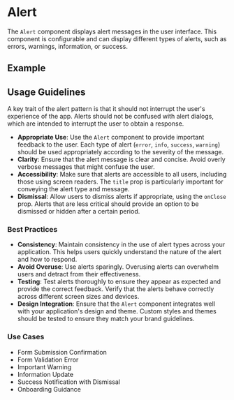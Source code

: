 
<Meta title="Global Components/Alert/Overview" component={Alert} />

# Alert

The `Alert` component displays alert messages in the user interface. This component is configurable and can display different types of alerts, such as errors, warnings, information, or success.

## Example

<Canvas>
  <Story name="Error Alert" args={{ severity: 'error', children: 'This is an error alert' }} />
</Canvas>

<Canvas>
  <Story name="Info Alert" args={{ severity: 'info', children: 'This is an info alert' }} />
</Canvas>

<Canvas>
  <Story name="Success Alert" args={{ severity: 'success', children: 'This is a success alert' }} />
</Canvas>

<Canvas>
  <Story name="Warning Alert" args={{ severity: 'warning', children: 'This is a warning alert' }} />
</Canvas>

## Usage Guidelines

A key trait of the alert pattern is that it should not interrupt the user's experience of the app. Alerts should not be confused with alert dialogs, which are intended to interrupt the user to obtain a response.

- **Appropriate Use**: Use the `Alert` component to provide important feedback to the user. Each type of alert (`error`, `info`, `success`, `warning`) should be used appropriately according to the severity of the message.
- **Clarity**: Ensure that the alert message is clear and concise. Avoid overly verbose messages that might confuse the user.
- **Accessibility**: Make sure that alerts are accessible to all users, including those using screen readers. The `title` prop is particularly important for conveying the alert type and message.
- **Dismissal**: Allow users to dismiss alerts if appropriate, using the `onClose` prop. Alerts that are less critical should provide an option to be dismissed or hidden after a certain period.

### Best Practices

- **Consistency**: Maintain consistency in the use of alert types across your application. This helps users quickly understand the nature of the alert and how to respond.
- **Avoid Overuse**: Use alerts sparingly. Overusing alerts can overwhelm users and detract from their effectiveness.
- **Testing**: Test alerts thoroughly to ensure they appear as expected and provide the correct feedback. Verify that the alerts behave correctly across different screen sizes and devices.
- **Design Integration**: Ensure that the `Alert` component integrates well with your application's design and theme. Custom styles and themes should be tested to ensure they match your brand guidelines.

### Use Cases

- Form Submission Confirmation
- Form Validation Error
- Important Warning
- Information Update
- Success Notification with Dismissal
- Onboarding Guidance
